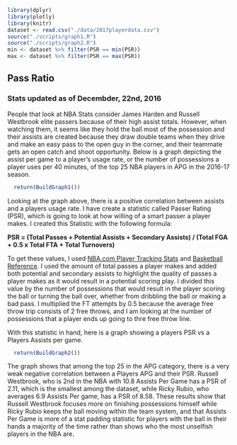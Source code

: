 ```r
library(dplyr)
library(plotly)
library(knitr)
dataset <- read.csv("./data/2017playerdata.csv")
source("./scripts/graph1.R")
source("./scripts/graph2.R")
min <- dataset %>% filter(PSR == min(PSR))
max <- dataset %>% filter(PSR == max(PSR))
```

## Pass Ratio
### Stats updated as of Decembder, 22nd, 2016

People that look at NBA Stats consider James Harden and Russell Westbrook elite passers because of their high assist totals. However, when watching them, it seems like they hold the ball most of the possession and their assists are created because they draw double teams when they drive and make an easy pass to the open guy in the corner, and their teammate gets an open catch and shoot opportunity. Below is a graph depicting the assist per game to a player's usage rate, or the number of possessions a player uses per 40 minutes, of the top 25 NBA players in APG in the 2016-17 season.


```r
  return(BuildGraph1())
```

Looking at the graph above, there is a positive correlation between assists and a players usage rate. I have create a statistic called Passer Rating (PSR), which is going to look at how willing of a smart passer a player makes. I created this Statistic with the following formula:


**PSR = (Total Passes + Potential Assists + Secondary Assists) / (Total FGA + 0.5 x Total FTA + Total Turnovers)**

To get these values, I used [NBA.com Player Tracking Stats](http://stats.nba.com/players/passing/#!?sort=PASSES_MADE&dir=1&Season=2016-17&SeasonType=Regular%20Season&PerMode=Totals) and [Basketball Reference](http://www.basketball-reference.com/leagues/NBA_2017.html). 
I used the amount of total passes a player makes and added both potential and secondary assists to highlight the quality of passes a player makes as it would result in a potential scoring play. I divided this value by the number of possessions that would result in the player scoring the ball or turning the ball over, whether from dribbling the ball or making a bad pass. I multiplied the FT attempts by 0.5 because the average free throw trip consists of 2 free throws, and I am looking at the number of possessions that a player ends up going to thre free throw line.

With this statistic in hand, here is a graph showing a players PSR vs a Players Assists per game.

```r
  return(BuildGraph2())
```
The graph shows that among the top 25 in the APG category, there is a very weak negative correlation between a Players APG and their PSR. Russell Westbrook, who is 2nd in the NBA with 10.8 Assists Per Game has a PSR of 2.11, which is the smallest among the dataset, while Ricky Rubio, who averages 6.9 Assists Per game, has a PSR of 8.58. These results show that Russell Westbrook focuses more on finishing possessions himself while Ricky Rubio keeps the ball moving within the team system, and that Assists Per Game is more of a stat padding statistic for players with the ball in their hands a majority of the time rather than shows who the most unselfish players in the NBA are.



